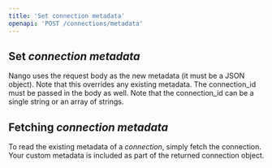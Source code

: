 ```yaml
---
title: 'Set connection metadata'
openapi: 'POST /connections/metadata'
---
```


## Set _connection metadata_

Nango uses the request body as the new metadata (it must be a JSON object). Note that this overrides any existing metadata. The connection_id must be passed in the body as well. Note that the connection_id can be a single string or an array of strings.

## Fetching _connection metadata_

To read the existing metadata of a _connection_, simply fetch the connection. Your custom metadata is included as part of the returned connection object.
